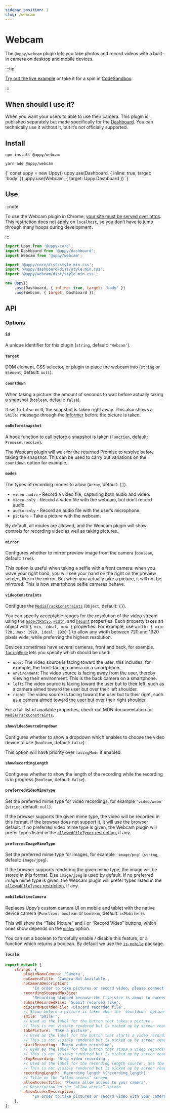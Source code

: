 ```yaml
---
sidebar_position: 1
slug: /webcam
---
```




# Webcam

The `@uppy/webcam` plugin lets you take photos and record videos with a built-in
camera on desktop and mobile devices.

:::tip

[Try out the live example](/examples) or take it for a spin in
[CodeSandbox](https://codesandbox.io/s/uppy-dashboard-xpxuhd).

:::

## When should I use it?

When you want your users to able to use their camera. This plugin is published
separately but made specifically for the [Dashboard](/docs/dashboard). You can
technically use it without it, but it’s not officially supported.

## Install

<Tabs>
  <TabItem value="npm" label="NPM" default>

```shell
npm install @uppy/webcam
```

  </TabItem>

  <TabItem value="yarn" label="Yarn">

```shell
yarn add @uppy/webcam
```

  </TabItem>

  <TabItem value="cdn" label="CDN">
    <UppyCdnExample>
      {`
        const uppy = new Uppy()
        uppy.use(Dashboard, { inline: true, target: 'body' })
        uppy.use(Webcam, { target: Uppy.Dashboard })
      `}
    </UppyCdnExample>
  </TabItem>
</Tabs>

## Use

:::note

To use the Webcam plugin in Chrome,
[your site must be served over https](https://developers.google.com/web/updates/2015/10/chrome-47-webrtc#public_service_announcements).
This restriction does not apply on `localhost`, so you don’t have to jump
through many hoops during development.

:::

```js {3,7,11} showLineNumbers
import Uppy from '@uppy/core';
import Dashboard from '@uppy/dashboard';
import Webcam from '@uppy/webcam';

import '@uppy/core/dist/style.min.css';
import '@uppy/dashboard/dist/style.min.css';
import '@uppy/webcam/dist/style.min.css';

new Uppy()
	.use(Dashboard, { inline: true, target: 'body' })
	.use(Webcam, { target: Dashboard });
```

## API

### Options

#### `id`

A unique identifier for this plugin (`string`, default: `'Webcam'`).

#### `target`

DOM element, CSS selector, or plugin to place the webcam into (`string` or
`Element`, default: `null`).

#### `countdown`

When taking a picture: the amount of seconds to wait before actually taking a
snapshot (`boolean`, default: `false`).

If set to `false` or 0, the snapshot is taken right away. This also shows a
`Smile!` message through the [Informer](/docs/informer) before the picture is
taken.

#### `onBeforeSnapshot`

A hook function to call before a snapshot is taken (`Function`, default:
`Promise.resolve`).

The Webcam plugin will wait for the returned Promise to resolve before taking
the snapshot. This can be used to carry out variations on the `countdown` option
for example.

#### `modes`

The types of recording modes to allow (`Array`, default: `[]`).

- `video-audio` - Record a video file, capturing both audio and video.
- `video-only` - Record a video file with the webcam, but don’t record audio.
- `audio-only` - Record an audio file with the user’s microphone.
- `picture` - Take a picture with the webcam.

By default, all modes are allowed, and the Webcam plugin will show controls for
recording video as well as taking pictures.

#### `mirror`

Configures whether to mirror preview image from the camera (`boolean`, default:
`true`).

This option is useful when taking a selfie with a front camera: when you wave
your right hand, you will see your hand on the right on the preview screen, like
in the mirror. But when you actually take a picture, it will not be mirrored.
This is how smartphone selfie cameras behave.

#### `videoConstraints`

Configure the [`MediaTrackConstraints`][] (`Object`, default: `{}`).

You can specify acceptable ranges for the resolution of the video stream using
the [`aspectRatio`][], [`width`][], and [`height`][] properties. Each property
takes an object with `{ min, ideal, max }` properties. For example, use
`width: { min: 720, max: 1920, ideal: 1920 }` to allow any width between 720 and
1920 pixels wide, while preferring the highest resolution.

Devices sometimes have several cameras, front and back, for example.
[`facingMode`][] lets you specify which should be used:

- `user`: The video source is facing toward the user; this includes, for
  example, the front-facing camera on a smartphone.
- `environment`: The video source is facing away from the user, thereby viewing
  their environment. This is the back camera on a smartphone.
- `left`: The video source is facing toward the user but to their left, such as
  a camera aimed toward the user but over their left shoulder.
- `right`: The video source is facing toward the user but to their right, such
  as a camera aimed toward the user but over their right shoulder.

For a full list of available properties, check out MDN documentation for
[`MediaTrackConstraints`][].

[`mediatrackconstraints`]:
	https://developer.mozilla.org/en-US/docs/Web/API/MediaTrackConstraints#Properties_of_video_tracks
[`aspectratio`]:
	https://developer.mozilla.org/en-US/docs/Web/API/MediaTrackConstraints/aspectRatio
[`width`]:
	https://developer.mozilla.org/en-US/docs/Web/API/MediaTrackConstraints/width
[`height`]:
	https://developer.mozilla.org/en-US/docs/Web/API/MediaTrackConstraints/height
[`facingmode`]:
	https://developer.mozilla.org/en-US/docs/Web/API/MediaTrackConstraints/facingMode

#### `showVideoSourceDropdown`

Configures whether to show a dropdown which enables to choose the video device
to use (`boolean`, default: `false`).

This option will have priority over `facingMode` if enabled.

#### `showRecordingLength`

Configures whether to show the length of the recording while the recording is in
progress (`boolean`, default: `false`).

#### `preferredVideoMimeType`

Set the preferred mime type for video recordings, for example `'video/webm'`
(`string`, default: `null`).

If the browser supports the given mime type, the video will be recorded in this
format. If the browser does not support it, it will use the browser default. If
no preferred video mime type is given, the Webcam plugin will prefer types
listed in the [`allowedFileTypes` restriction](/docs/uppy/#restrictions), if
any.

#### `preferredImageMimeType`

Set the preferred mime type for images, for example `'image/png'` (`string`,
default: `image/jpeg`).

If the browser supports rendering the given mime type, the image will be stored
in this format. Else `image/jpeg` is used by default. If no preferred image mime
type is given, the Webcam plugin will prefer types listed in the
[`allowedFileTypes` restriction](/docs/uppy/#restrictions), if any.

#### `mobileNativeCamera`

Replaces Uppy’s custom camera UI on mobile and tablet with the native device
camera (`Function: boolean` or `boolean`, default: `isMobile()`).

This will show the “Take Picture” and / or “Record Video” buttons, which ones
show depends on the [`modes`](#modes) option.

You can set a boolean to forcefully enable / disable this feature, or a function
which returns a boolean. By default we use the
[`is-mobile`](https://github.com/juliangruber/is-mobile) package.

#### `locale`

```js
export default {
	strings: {
		pluginNameCamera: 'Camera',
		noCameraTitle: 'Camera Not Available',
		noCameraDescription:
			'In order to take pictures or record video, please connect a camera device',
		recordingStoppedMaxSize:
			'Recording stopped because the file size is about to exceed the limit',
		submitRecordedFile: 'Submit recorded file',
		discardRecordedFile: 'Discard recorded file',
		// Shown before a picture is taken when the `countdown` option is set.
		smile: 'Smile!',
		// Used as the label for the button that takes a picture.
		// This is not visibly rendered but is picked up by screen readers.
		takePicture: 'Take a picture',
		// Used as the label for the button that starts a video recording.
		// This is not visibly rendered but is picked up by screen readers.
		startRecording: 'Begin video recording',
		// Used as the label for the button that stops a video recording.
		// This is not visibly rendered but is picked up by screen readers.
		stopRecording: 'Stop video recording',
		// Used as the label for the recording length counter. See the showRecordingLength option.
		// This is not visibly rendered but is picked up by screen readers.
		recordingLength: 'Recording length %{recording_length}',
		// Title on the “allow access” screen
		allowAccessTitle: 'Please allow access to your camera',
		// Description on the “allow access” screen
		allowAccessDescription:
			'In order to take pictures or record video with your camera, please allow camera access for this site.',
	},
};
```
